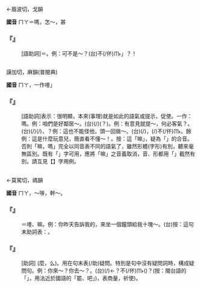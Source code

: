 
=={{ruby|麼|ㄇㄚ}}==

←眉波切，戈韻

'''國音''' <rt>ㄇㄚ</rt>＝嗎{{ruby|。|ㄇㄜ}}，怎～，甚

    

==='''『{{ruby|麼|ㄇㄚ}}』'''===
: [語助詞]＝{{ruby|嗎|ㄇㄚ}}。例：可不是～？(台){{ruby|敢|ㄍㆰˋ}}不(/伓)<rt>ㆬ˫</rt>{{ruby|是|ㄒㄧ˫}}{{ruby|「|ㄒㄧㄜㆷ}}」？{{ruby|是|ㄒㄧ˫}}{{ruby|否|ㄏㆧㆷ}}！
    

=={{ruby|嘛|ㄇㄚ}}==

謨加切，麻韻(普閩典)

'''國音''' <rt>ㄇㄚ</rt>，一作嚜{{ruby|「|ㄇㄜ}}」{{ruby|。|ㄇㄚˊ}}

    

==='''『{{ruby|嘛|ㄇㄚ}}』'''===
: [語助詞]表示：很明顯，本來(事理)就是如此的語氣或提示，促使。一作：嗎。例：咱們是好鄰居～。(台){{ruby|唉|ㄞˊ}}{{ruby|啊|ㄚ}}{{ruby|咱|ㄌㄢˋ}}{{ruby|著|ㄉㄧㄜㆷ}}(/{{ruby|都|ㄉㄜ˫}}){{ruby|是|ㄒㄧ˫}}{{ruby|厝|ㄘㄨ˪}}{{ruby|邊|ㄅㆪ}}{{ruby|兜|ㄉㄠ}}({{ruby|哪|·ㄋㄚˇ}}{{ruby|著|ㄉㄧㄜㆷ ͘}}{{ruby|細|ㄙㄨㆤ˪/ㄙㆤ˪}}{{ruby|膩|ㄌㄧ˫/ㆢㄧ˫}}{{ruby|咧|ㄌㆤ˪}}？)。例：有意見就提～，何必客氣？。(台){{ruby|有|ㄨ˫}}{{ruby|意|ㄧ˪}}{{ruby|見|ㄍㄧㄢ˪}}{{ruby|著|ㄉㄧㄜㆷ}}(/{{ruby|都|ㄉㄜ˫}}){{ruby|講|ㄍㆲˋ}}(/{{ruby|做|ㄗㄨㆤ˪/ㄗㄜ˪}}{{ruby|汝|ㄌㄧˋ}}{{ruby|講|ㄍㆲˋ}})，{{ruby|那|ㄋㄚˋ}}{{ruby|會|ㄨㆤ˫/ㆤ˫}}{{ruby|著|ㄉㄧㄜㆷ ͘}}{{ruby|細|ㄙㄨㆤ˪/ㄙㆤ˪}}{{ruby|膩|ㄌㄧ˫/ㆢㄧ˫}}？例：這也不能怪他，頭一回做～。(台){{ruby|<mark>&#xffacb;</mark>|ㄗㆤ}}{{ruby|亦|ㄧㄚㆷ ͘}}{{ruby|<mark>&#xffa45;</mark>|ㆠㆤ˫/ㆠㄨㆤ˫}}{{ruby|過|ㄍㄨㆤ˪}}(/{{ruby|怪|ㄍㄨㄞ˪}}){{ruby|得|ㄉㄧㆵ}}，{{ruby|著|ㄉㄧㄜㆷ}}(/{{ruby|都|ㄉㄜ˫}}){{ruby|猶|ㄧㄠˋ}}不(/伓)<rt>ㆬ˫</rt>{{ruby|識|ㄅㄚㆵ/ㆠㄚㆵ}}{{ruby|做|ㄗㄨㆤ˪/ㄗㄜ˪}}{{ruby|過|ㄍㆤ˪/ㄍㄨㆤ˪}}{{ruby|咧|ㄌㆤ˪}}。餘例：這是什麼玩意兒，簡直看不懂～！。按：這「嘛」，疑為「{{ruby|嚜|ㄖㄢˇ}}{{ruby|啊|ㄗ}}」的合音。否則「嘛，嗎」完全以同音表不同的語氣了，雖然形體(字形)有別，聽來毫無區別。既有「{{ruby|嚜|ㄖㄢˇ}}」字可用，應將「嘛」之音義取消，音、形都用「{{ruby|嚜|ㄖㄢˇ}}」截然有別。請互見【{{ruby|嚜|ㄇㄜ}}】字用例。
    

=={{ruby|嗎|ㄇㄚ}}==

←莫駕切，禡韻

'''國音''' <rt>ㄇㄚ</rt>{{ruby|。|ㄇㄚˇ}}，～啡{{ruby|。|ㄇㄚˊ}}，幹～。

    

==='''『{{ruby|嗎|ㄇㄚ}}』'''===
: ＝嚜、嘛。例：你昨天告訴我的，來坐一個鐘頭給我十塊～。(台)按：這句末助詞表：{{ruby|顯|ㄏㄧㄢˋ}}{{ruby|然|ㆢㄧㄢˊ/ㄌㄧㄢˊ}}{{ruby|事|ㄙㄨ˫}}{{ruby|實|ㄒㄧㆵ ͘}}{{ruby|丌|ㆤ}}{{ruby|語|ㆣㄧˋ/ㆣㄨˋ}}{{ruby|氣|ㄎㄧ˪}}。
    

==='''『{{ruby|嗎|ㄇㄚ}}』'''===
: [助詞] (麼，么)。用在句末表(/助)疑問。特別是句中沒有疑問詞時，構成疑問句。例：你來～？你去～？。(台){{ruby|汝|ㄌㄧˋ}}{{ruby|<mark>&#xffa49;</mark>|ㆠㆤㆷ/ㆠㄨㆤㆷ}}{{ruby|來|ㄌㄞˊ}}(/{{ruby|去|ㄎㄧ˪}}){{ruby|伓|·ㆬ}}←？{{ruby|汝|ㄌㄧˋ}}{{ruby|<mark>&#xffa49;</mark>|ㆠㆤㆷ/ㆠㄨㆤㆷ}}{{ruby|來|ㄌㄞˊ}}{{ruby|或|ㄧㄚㆷ ͘}}不(/伓)<rt>ㆬ˫</rt>({{ruby|來|ㄌㄞˊ}})？(按：閩台語的「{{ruby|嗎|ㄇㄚ˪}}」，用法近於國語的「罷、吧」{{ruby|(|ㄅㄚ}})，表商量，祈使)。
    
